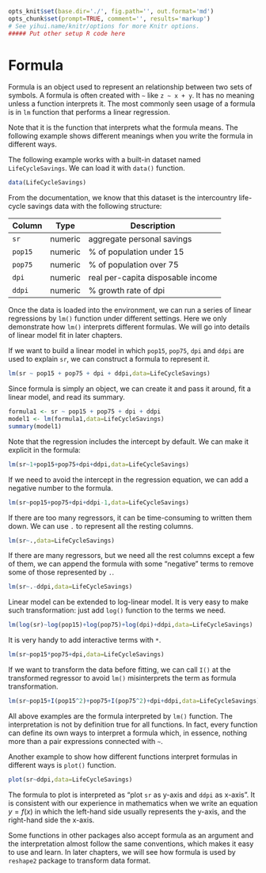 ```r
opts_knit$set(base.dir='./', fig.path='', out.format='md')
opts_chunk$set(prompt=TRUE, comment='', results='markup')
# See yihui.name/knitr/options for more Knitr options.
##### Put other setup R code here

```

# Formula

Formula is an object used to represent an relationship between two sets of symbols. A formula is often created with `~` like `z ~ x + y`. It has no meaning unless a function interprets it. The most commonly seen usage of a formula is in `lm` function that performs a linear regression.

Note that it is the function that interprets what the formula means. The following example shows different meanings when you write the formula in different ways.

The following example works with a built-in dataset named `LifeCycleSavings`. We can load it with `data()` function.

```r
data(LifeCycleSavings)
```

From the documentation, we know that this dataset is the intercountry life-cycle savings data with the following structure:

| Column | Type    | Description                       |
|--------|---------|-----------------------------------|
| `sr`   | numeric | aggregate personal savings        |
| `pop15`| numeric | % of population under 15          |
| `pop75`| numeric | % of population over 75           |
| `dpi`  | numeric | real per-capita disposable income |
| `ddpi` | numeric | % growth rate of dpi              |

Once the data is loaded into the environment, we can run a series of linear regressions by `lm()` function under different settings. Here we only demonstrate how `lm()` interprets different formulas. We will go into details of linear model fit in later chapters.

If we want to build a linear model in which `pop15`, `pop75`, `dpi` and `ddpi` are used to explain `sr`, we can construct a formula to represent it.

```r
lm(sr ~ pop15 + pop75 + dpi + ddpi,data=LifeCycleSavings)
```

Since formula is simply an object, we can create it and pass it around, fit a linear model, and read its summary.

```r
formula1 <- sr ~ pop15 + pop75 + dpi + ddpi
model1 <- lm(formula1,data=LifeCycleSavings)
summary(model1)
```

Note that the regression includes the intercept by default. We can make it explicit in the formula:

```r
lm(sr~1+pop15+pop75+dpi+ddpi,data=LifeCycleSavings)
```

If we need to avoid the intercept in the regression equation, we can add a negative number to the formula.

```r
lm(sr~pop15+pop75+dpi+ddpi-1,data=LifeCycleSavings)
```

If there are too many regressors, it can be time-consuming to written them down. We can use `.` to represent all the resting columns.

```r
lm(sr~.,data=LifeCycleSavings)
```

If there are many regressors, but we need all the rest columns except a few of them, we can append the formula with some "negative" terms to remove some of those represented by `.`.

```r
lm(sr~.-ddpi,data=LifeCycleSavings)
```

Linear model can be extended to log-linear model. It is very easy to make such transformation: just add `log()` function to the terms we need.

```r
lm(log(sr)~log(pop15)+log(pop75)+log(dpi)+ddpi,data=LifeCycleSavings)
```

It is very handy to add interactive terms with `*`.

```r
lm(sr~pop15*pop75+dpi,data=LifeCycleSavings)
```

If we want to transform the data before fitting, we can call `I()` at the transformed regressor to avoid `lm()` misinterprets the term as  formula transformation.

```r
lm(sr~pop15+I(pop15^2)+pop75+I(pop75^2)+dpi+ddpi,data=LifeCycleSavings)
```

All above examples are the formula interpreted by `lm()` function. The interpretation is not by definition true for all functions. In fact, every function can define its own ways to interpret a formula which, in essence, nothing more than a pair expressions connected with `~`.

Another example to show how different functions interpret formulas in different ways is `plot()` function.

```r
plot(sr~ddpi,data=LifeCycleSavings)
```

The formula to plot is interpreted as "plot `sr` as y-axis and `ddpi` as x-axis". It is consistent with our experience in mathematics when we write an equation $y = f(x)$ in which the left-hand side usually represents the y-axis, and the right-hand side the x-axis.

Some functions in other packages also accept formula as an argument and the interpretation almost follow the same conventions, which makes it easy to use and learn. In later chapters, we will see how formula is used by `reshape2` package to transform data format.
